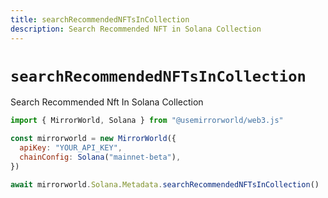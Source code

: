 ```yaml
---
title: searchRecommendedNFTsInCollection
description: Search Recommended NFT in Solana Collection
---
```


# `searchRecommendedNFTsInCollection`

Search Recommended Nft In Solana Collection

```js
import { MirrorWorld, Solana } from "@usemirrorworld/web3.js"

const mirrorworld = new MirrorWorld({
  apiKey: "YOUR_API_KEY",
  chainConfig: Solana("mainnet-beta"),
})

await mirrorworld.Solana.Metadata.searchRecommendedNFTsInCollection()
```
